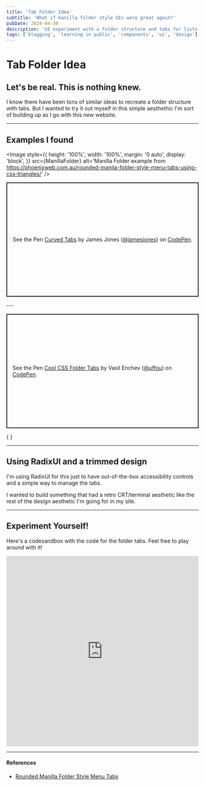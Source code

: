 ```yaml
---
title: 'Tab Folder Idea'
subtitle: 'What if manilla folder style UIs were great again?'
pubDate: 2024-04-30
description: 'UI experiment with a folder structure and tabs for lists of content and filtering.'
tags: ['blogging', 'learning in public', 'components', 'ui', 'design']
---
```



# Tab Folder Idea

## Let's be real. This is nothing knew.

I know there have been tons of similar ideas to recreate a folder structure with tabs.
But I wanted to try it out myself in this simple aesthethic I'm sort of building up as I go with this new website.

---

## Examples I found

<Image
  style={{
    height: '100%',
    width: '100%',
    margin: '0 auto',
    display: 'block',
  }}
  src={ManillaFolder}
  alt='Manilla Folder example from https://phoenixweb.com.au/rounded-manila-folder-style-menu-tabs-using-css-triangles/'
/>
<p
  class='codepen'
  data-height='300'
  data-default-tab='html,result'
  data-slug-hash='GzEdpw'
  data-user='jamesjones'
  style='height: 300px; box-sizing: border-box; display: flex; align-items: center; justify-content: center; border: 2px solid; margin: 1em 0; padding: 1em;'
>
  <span>
    See the Pen
    <a href='https://codepen.io/jamesjones/pen/GzEdpw'>Curved Tabs</a> by James Jones
    (<a href='https://codepen.io/jamesjones'>@jamesjones</a>) on
    <a href='https://codepen.io'>CodePen</a>.
  </span>
</p>
<script async src='https://cpwebassets.codepen.io/assets/embed/ei.js'></script>
---
<p
  class='codepen'
  data-height='300'
  data-default-tab='html,result'
  data-slug-hash='jzzyvB'
  data-user='uffou'
  style='height: 300px; box-sizing: border-box; display: flex; align-items: center; justify-content: center; border: 2px solid; margin: 1em 0; padding: 1em;'
>
  <span>
    See the Pen
    <a href='https://codepen.io/uffou/pen/jzzyvB'>Cool CSS Folder Tabs</a> by Vasil
    Enchev (<a href='https://codepen.io/uffou'>@uffou</a>) on
    <a href='https://codepen.io'>CodePen</a>.
  </span>
</p>
{
  <script
    async
    src='https://cpwebassets.codepen.io/assets/embed/ei.js'
  ></script>
}

---

## Using RadixUI and a trimmed design

I'm using RadixUI for this just to have out-of-the-box accessibility controls and a simple way to manage the tabs.

I wanted to build something that had a retro CRT/terminal aesthetic like the rest of the design aesthetic I'm going for in my site.

<ExperimentsContainer>
  <FolderTabs client:only defaultValue='Folder 1' />
</ExperimentsContainer>

---

## Experiment Yourself!

Here's a codesandbox with the code for the folder tabs. Feel free to play around with it!

<iframe
  src='https://codesandbox.io/embed/mxts74?view=preview&module=%2Fsrc%2Fstyles.css'
  style='width:100%; height: 500px; border:0; border-radius: 4px; overflow:hidden;'
  title='comic-box-folders'
  allow='accelerometer; ambient-light-sensor; camera; encrypted-media; geolocation; gyroscope; hid; microphone; midi; payment; usb; vr; xr-spatial-tracking'
  sandbox='allow-forms allow-modals allow-popups allow-presentation allow-same-origin allow-scripts'
></iframe>

---

#### References

- [Rounded Manilla Folder Style Menu Tabs](https://phoenixweb.com.au/rounded-manila-folder-style-menu-tabs-using-css-triangles/)
